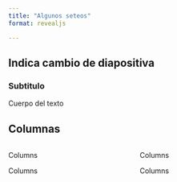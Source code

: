 ```yaml
---
title: "Algunos seteos"
format: revealjs

---
```


## Indica cambio de diapositiva

### Subtitulo

Cuerpo del texto

## Columnas

::::: columns
::: {.column width="50%"}
Columns

Columns
:::

::: {.column width="50%"}
Columns

Columns
:::
:::::

